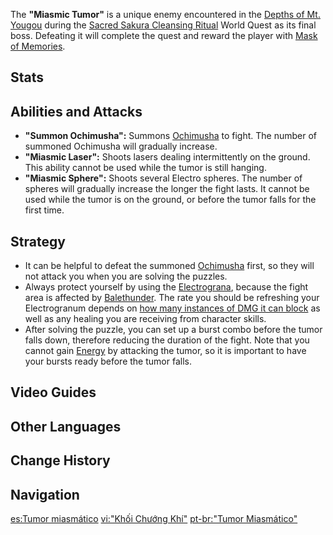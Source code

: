 {{Enemy Infobox
|image    = Enemy Miasmic Tumor.png
|type     = Quest Bosses
|location = [[Mt. Yougou]], [[Narukami Island]], [[Inazuma]]
|element  = Electro
}}
The '''"Miasmic Tumor"''' is a unique enemy encountered in the [[Depths of Mt. Yougou]] during the [[Sacred Sakura Cleansing Ritual]] World Quest as its final boss. Defeating it will complete the quest and reward the player with [[Mask of Memories]].

==Stats==
{{Enemy Stats
|hp_ratio  = 15
|atk_ratio = 0.4
}}

==Abilities and Attacks==
*'''"Summon Ochimusha":''' Summons [[Ochimusha]] to fight. The number of summoned Ochimusha will gradually increase.
*'''"Miasmic Laser":''' Shoots lasers dealing {{Color|Electro DMG}} intermittently on the ground. This ability cannot be used while the tumor is still hanging.
*'''"Miasmic Sphere":''' Shoots several Electro spheres. The number of spheres will gradually increase the longer the fight lasts. It cannot be used while the tumor is on the ground, or before the tumor falls for the first time.

==Strategy==
*It can be helpful to defeat the summoned [[Ochimusha]] first, so they will not attack you when you are solving the puzzles.
*Always protect yourself by using the [[Electrograna]], because the fight area is affected by [[Balethunder]]. The rate you should be refreshing your Electrogranum depends on [[Electrogranum#Levels|how many instances of DMG it can block]] as well as any healing you are receiving from character skills.
*After solving the puzzle, you can set up a burst combo before the tumor falls down, therefore reducing the duration of the fight. Note that you cannot gain [[Energy]] by attacking the tumor, so it is important to have your bursts ready before the tumor falls.
<!--
==Gallery==-->

==Video Guides==
{{EVT
|video1   = https://youtu.be/9G7nUzAOY1A
|caption1 = Defeating Miasmic & Puzzle Guide
}}

==Other Languages==
{{Other Languages
|en      = "Miasmic Tumor"
|zhs     = 「瘴晦瘤」
|zhs_rm  = "Zhàng huì liú"
|zht     = 「瘴晦瘤」
|zht_rm  = "Zhàng huì liú"
|zh_tl   = "Miasmic Dark Tumor"
|ja      = 「瘴気の腫瘍」
|ja_rm   = "Shouki no Shuyou"
|ja_tl   = "Miasmic Tumor"
|ko      = 「{{tt|장독|瘴毒}}의 혹」
|ko_rm   = "Jangdok-ui Hok"
|ko_tl   = "Miasmic Lump"
|es      = Tumor miasmático
|es_tl   = Miasmic Tumor
|fr      = Miasme
|fr_tl   = Miasma
|ru      = «Заразные опухоли»
|ru_tl   = "Contagious Tumor"
|th      = "Miasmic Tumor"
|vi      = "Khối Chướng Khí"
|vi_tl   = "Miasmic Mass"
|de      = „Ansteckende Geschwulst“
|de_tl   = "Contagious Tumor"
|id      = "Miasmic Tumor"
|pt      = "Tumor Miasmático"
|pt_tl   = "Miasmic Tumor"
}}

==Change History==
{{Change History|2.0}}

==Navigation==
{{Enemy Navbox|Special}}

[[es:Tumor miasmático]]
[[vi:"Khối Chướng Khí"]]
[[pt-br:"Tumor Miasmático"]]